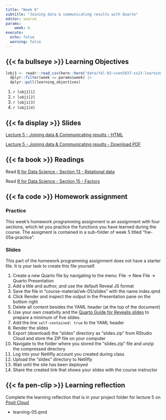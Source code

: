 ```yaml
---
title: "Week 6"
subtitle: "Joining data & communicating results with Quarto"
editor: source
params:
    week: 6
execute: 
  echo: false
  warning: false
---
```


<script defer data-domain="cven5837-ss23.github.io/website" src="https://plausible.io/js/plausible.js"></script>

## {{< fa bullseye >}} Learning Objectives

```r

lobj1 <- readr::read_csv(here::here("data/tbl-02-cven5837-ss23-learning-objectives.csv")) |> 
  dplyr::filter(week == params$week) |>
  dplyr::pull(learning_objectives)

```

1. `r lobj1[1]`
2. `r lobj1[2]`
3. `r lobj1[3]`
4. `r lobj1[4]`

## {{< fa display >}} Slides

[Lecture 5 - Joining data & Communicating results - HTML](/slides/lec-05-communicate.html) 

[Lecture 5 - Joining data & Communicating results - Download PDF](https://github.com/cven5873-ss23/website/raw/main/slides/lec-05-communicate.pdf)

## {{< fa book >}} Readings

Read [R for Data Science - Section 13 - Relational data](https://r4ds.had.co.nz/relational-data.html)  

Read [R for Data Science - Section 15 - Factors](https://r4ds.had.co.nz/factors.html)  

## {{< fa code >}} Homework assignment 

### Practice

This week's homework programming assignment is an assignment with four sections, which let you practice the functions you have learned during the course. The assigment is contained in a sub-folder of week 5 titled "hw-05a-practice".

### Slides

This part of the homework programming assignment does not have a starter file. It is your task to create this file yourself. 

1. Create a new Quarto file by navigating to the menu: File -> New File -> Quarto Presentation 
2. Add a title and author, and use the default Reveal JS format
3. Save the file in "course-material/wk-05/slides" with the name index.qmd
4. Click Render and inspect the output in the Presentation pane on the bottom right
5. Delete all content besides the YAML header (at the top of the document)
6. Use your own creativity and the [Quarto Guide for Revealjs slides](https://quarto.org/docs/presentations/revealjs/) to prepare a minimum of five slides. 
7. Add the line `self-contained: true` to the YAML header
8. Render the slides
9. Export (download) the "slides" directory as "slides.zip" from RStudio Cloud and store the ZIP file on your computer
10. Navigate to the folder where you stored the "slides.zip" file and unzip the compressed directory
11. Log into your Netlifly account you created during class
12. Upload the "slides" directory to Netlifly
13. Wait until the site has been deployed
14. Share the created link that shows your slides with the course instructor
 
## {{< fa pen-clip >}} Learning reflection

Complete the learning reflection that is in your project folder for lecture 5 on [Posit Cloud](https://posit.cloud/spaces/381404/content/all)

- learning-05.qmd 
